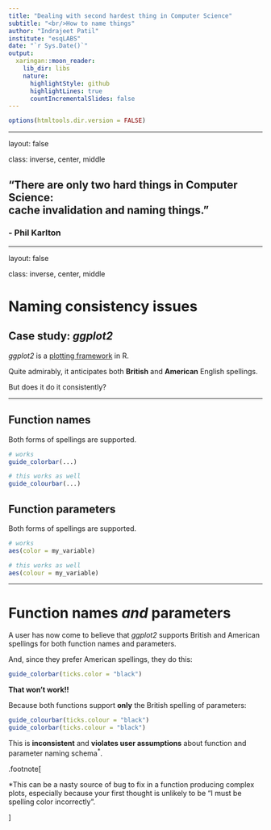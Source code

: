 ```yaml
---
title: "Dealing with second hardest thing in Computer Science"
subtitle: "<br/>How to name things"
author: "Indrajeet Patil"
institute: "esqLABS"
date: "`r Sys.Date()`"
output:
  xaringan::moon_reader:
    lib_dir: libs
    nature:
      highlightStyle: github
      highlightLines: true
      countIncrementalSlides: false
---
```


```r
options(htmltools.dir.version = FALSE)
```

---

layout: false

class: inverse, center, middle

## "There are only two hard things in Computer Science: </br>cache invalidation and naming things."</br>
### - Phil Karlton

---

layout: false

class: inverse, center, middle

# Naming consistency issues

## Case study: *ggplot2*

*ggplot2* is a [plotting framework](https://ggplot2.tidyverse.org/) in R. 

Quite admirably, it anticipates both **British** and **American** English spellings. 

But does it do it consistently?

---

## Function names

Both forms of spellings are supported.

```r
# works
guide_colorbar(...)

# this works as well
guide_colourbar(...)
```

## Function parameters

Both forms of spellings are supported.

```r
# works
aes(color = my_variable)

# this works as well
aes(colour = my_variable)
```

---

# Function names *and* parameters 

A user has now come to believe that *ggplot2* supports British and American spellings for both function names and parameters.

And, since they prefer American spellings, they do this:

```r
guide_colorbar(ticks.color = "black")
```

**That won't work!!**

Because both functions support **only** the British spelling of parameters:

```r
guide_colourbar(ticks.colour = "black")
guide_colorbar(ticks.colour = "black")
```

This is **inconsistent** and **violates user assumptions** about function and parameter naming schema<sup>*</sup>.

.footnote[

*This can be a nasty source of bug to fix in a function producing complex plots, especially because your first thought is unlikely to be "I must be spelling color incorrectly".

]

